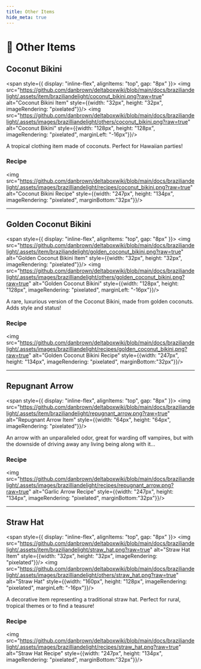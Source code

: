 ```yaml
---
title: Other Items
hide_meta: true
---
```



# 🧰 Other Items

## Coconut Bikini

<span style={{ display: "inline-flex", alignItems: "top", gap: "8px" }}>
  <img src="https://github.com/danbrown/deltaboxwiki/blob/main/docs/braziliandelight/.assets/item/braziliandelight/coconut_bikini.png?raw=true" alt="Coconut Bikini Item" style={{width: "32px", height: "32px", imageRendering: "pixelated"}}/>
  <img src="https://github.com/danbrown/deltaboxwiki/blob/main/docs/braziliandelight/.assets/images/brazilliandelight/others/coconut_bikini.png?raw=true" alt="Coconut Bikini" style={{width: "128px", height: "128px", imageRendering: "pixelated", marginLeft: "-16px"}}/>
</span>

A tropical clothing item made of coconuts. Perfect for Hawaiian parties!

### Recipe

<img src="https://github.com/danbrown/deltaboxwiki/blob/main/docs/braziliandelight/.assets/images/brazilliandelight/recipes/coconut_bikini.png?raw=true" alt="Coconut Bikini Recipe" style={{width: "247px", height: "134px", imageRendering: "pixelated", marginBottom:"32px"}}/>

---

## Golden Coconut Bikini

<span style={{ display: "inline-flex", alignItems: "top", gap: "8px" }}>
  <img src="https://github.com/danbrown/deltaboxwiki/blob/main/docs/braziliandelight/.assets/item/braziliandelight/golden_coconut_bikini.png?raw=true" alt="Golden Coconut Bikini Item" style={{width: "32px", height: "32px", imageRendering: "pixelated"}}/>
  <img src="https://github.com/danbrown/deltaboxwiki/blob/main/docs/braziliandelight/.assets/images/brazilliandelight/others/golden_coconut_bikini.png?raw=true" alt="Golden Coconut Bikini" style={{width: "128px", height: "128px", imageRendering: "pixelated", marginLeft: "-16px"}}/>
</span>

A rare, luxurious version of the Coconut Bikini, made from golden coconuts. Adds style and status!

### Recipe

<img src="https://github.com/danbrown/deltaboxwiki/blob/main/docs/braziliandelight/.assets/images/brazilliandelight/recipes/golden_coconut_bikini.png?raw=true" alt="Golden Coconut Bikini Recipe" style={{width: "247px", height: "134px", imageRendering: "pixelated", marginBottom:"32px"}}/>

---

## Repugnant Arrow

<span style={{ display: "inline-flex", alignItems: "top", gap: "8px" }}>
  <img src="https://github.com/danbrown/deltaboxwiki/blob/main/docs/braziliandelight/.assets/item/braziliandelight/repugnant_arrow.png?raw=true" alt="Repugnant Arrow Item" style={{width: "64px", height: "64px", imageRendering: "pixelated"}}/>
</span>

An arrow with an unparalleled odor, great for warding off vampires, but with the downside of driving away any living being along with it...

### Recipe

<img src="https://github.com/danbrown/deltaboxwiki/blob/main/docs/braziliandelight/.assets/images/brazilliandelight/recipes/repugnant_arrow.png?raw=true" alt="Garlic Arrow Recipe" style={{width: "247px", height: "134px", imageRendering: "pixelated", marginBottom:"32px"}}/>

---

## Straw Hat

<span style={{ display: "inline-flex", alignItems: "top", gap: "8px" }}>
  <img src="https://github.com/danbrown/deltaboxwiki/blob/main/docs/braziliandelight/.assets/item/braziliandelight/straw_hat.png?raw=true" alt="Straw Hat Item" style={{width: "32px", height: "32px", imageRendering: "pixelated"}}/>
  <img src="https://github.com/danbrown/deltaboxwiki/blob/main/docs/braziliandelight/.assets/images/brazilliandelight/others/straw_hat.png?raw=true" alt="Straw Hat" style={{width: "160px", height: "128px", imageRendering: "pixelated", marginLeft: "-16px"}}/>
</span>

A decorative item representing a traditional straw hat. Perfect for rural, tropical themes or to find a teasure!

### Recipe

<img src="https://github.com/danbrown/deltaboxwiki/blob/main/docs/braziliandelight/.assets/images/brazilliandelight/recipes/straw_hat.png?raw=true" alt="Straw Hat Recipe" style={{width: "247px", height: "134px", imageRendering: "pixelated", marginBottom:"32px"}}/>